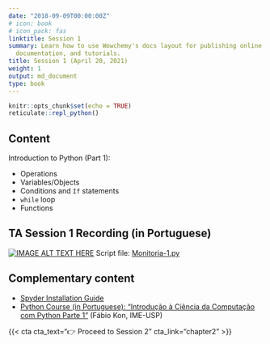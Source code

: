 ```yaml
---
date: "2018-09-09T00:00:00Z"
# icon: book
# icon_pack: fas
linktitle: Session 1
summary: Learn how to use Wowchemy's docs layout for publishing online courses, software
  documentation, and tutorials.
title: Session 1 (April 20, 2021)
weight: 1
output: md_document
type: book
---
```


```r
knitr::opts_chunk$set(echo = TRUE)
reticulate::repl_python()
```

## Content
Introduction to Python (Part 1):

- Operations
- Variables/Objects
- Conditions and `If` statements
- `while` loop
- Functions

## TA Session 1 Recording (in Portuguese)

[![IMAGE ALT TEXT HERE](https://img.youtube.com/vi/rjp7h4lG4Zs/maxresdefault.jpg)](https://www.youtube.com/watch?v=rjp7h4lG4Zs)
Script file: [Monitoria-1.py](../Monitoria-1.py)


## Complementary content

- [Spyder Installation Guide](https://docs.spyder-ide.org/current/installation.html)
- [Python Course (in Portuguese): "Introdução à Ciência da Computação com Python Parte 1"](https://www.coursera.org/learn/ciencia-computacao-python-conceitos) (Fábio Kon, IME-USP)


{{< cta cta_text="👉 Proceed to Session 2" cta_link="chapter2" >}}

